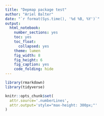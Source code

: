 ```yaml
---
title: "Depmap package test"
author: "Ariel Balter"
date: "`r format(Sys.time(), '%d %B, %Y')`"
output:
  html_notebook:
    number_sections: yes
    toc: yes
    toc_float:
      collapsed: yes
    theme: lumen
    fig_width: 8
    fig_height: 6
    fig_caption: yes
    code_folding: hide
---
```



```r
library(rmarkdown)
library(tidyverse)
```


```r
knitr::opts_chunk$set(
  attr.source='.numberLines',
  attr.output='style="max-height: 300px;"'
)
```
